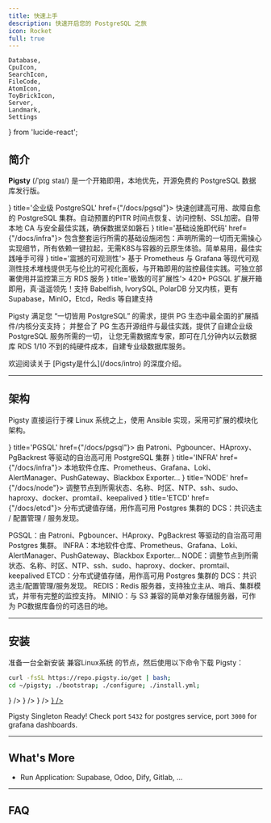 ```yaml
---
title: 快速上手
description: 快速开启您的 PostgreSQL 之旅
icon: Rocket
full: true
---
```


    Database,
    CpuIcon,
    SearchIcon,
    FileCode,
    AtomIcon,
    ToyBrickIcon,
    Server,
    Landmark,
    Settings
} from 'lucide-react';

## 简介

**Pigsty** <span className="text-fd-muted-foreground text-sm">(/ˈpɪɡ staɪ/)</span> 是一个开箱即用，本地优先，开源免费的 <span className="text-blue-500 font-bold">PostgreSQL 数据库发行版</span>。

<Cards>
    <Card icon={<Database className="text-blue-300" />} title='企业级 PostgreSQL' href={"/docs/pgsql"}>
        快速创建高可用、故障自愈的 PostgreSQL 集群。自动预置的PITR 时间点恢复、访问控制、SSL加密。自带本地 CA 与安全最佳实践，确保数据坚如磐石
    </Card>
    <Card icon={<AtomIcon className="text-green-600" />} title='基础设施即代码' href={"/docs/infra"}>
        包含整套运行所需的基础设施闭包：声明所需的一切而无需操心实现细节，所有依赖一键拉起，无需K8S与容器的云原生体验。简单易用，最佳实践唾手可得
    </Card>
    <Card icon={<SearchIcon className={"text-orange-400"} />} title='震撼的可观测性'>
        基于 Prometheus 与 Grafana 等现代可观测性技术堆栈提供无与伦比的可视化面板，与开箱即用的监控最佳实践。可独立部署使用并监控第三方 RDS 服务
    </Card>
    <Card icon={<ToyBrickIcon className={"text-red-500"} />} title='极致的可扩展性'>
        <span className={"text-red-800 font-bold"}>420+</span> PGSQL 扩展开箱即用，真·遥遥领先！支持 Babelfish, IvorySQL, PolarDB 分叉内核，更有 Supabase，MinIO，Etcd，Redis 等自建支持
    </Card>
</Cards>

Pigsty 满足您 “一切皆用 PostgreSQL” 的需求，提供 PG 生态中最全面的扩展插件/内核分支支持；
并整合了 PG 生态开源组件与最佳实践，提供了自建企业级 PostgreSQL 服务所需的一切，
让您无需数据库专家，即可在几分钟内以云数据库 RDS 1/10 不到的纯硬件成本，自建专业级数据库服务。


<Callout title="想要了解更多？">
    欢迎阅读关于 [Pigsty是什么](/docs/intro) 的深度介绍。
</Callout>

--------

## 架构

Pigsty 直接运行于裸 Linux 系统之上，使用 Ansible 实现，采用可扩展的模块化架构。

<Cards>
    <Card icon={<Database className="text-sky-700" />} title='PGSQL' href={"/docs/pgsql"}>
        由 Patroni、Pgbouncer、HAproxy、PgBackrest 等驱动的自治高可用 PostgreSQL 集群
    </Card>
    <Card icon={<Landmark className="text-orange-400" />} title='INFRA' href={"/docs/infra"}>
        本地软件仓库、Prometheus、Grafana、Loki、AlertManager、PushGateway、Blackbox Exporter…
    </Card>
    <Card icon={<Server className={"text-green-500"} />} title='NODE' href={"/docs/node"}>
        调整节点到所需状态、名称、时区、NTP、ssh、sudo、haproxy、docker、promtail、keepalived
    </Card>
    <Card icon={<Settings className={"text-blue-400"} />} title='ETCD' href={"/docs/etcd"}>
        分布式键值存储，用作高可用 Postgres 集群的 DCS：共识选主 / 配置管理 / 服务发现。
    </Card>
</Cards>

PGSQL：由 Patroni、Pgbouncer、HAproxy、PgBackrest 等驱动的自治高可用 Postgres 集群。
INFRA：本地软件仓库、Prometheus、Grafana、Loki、AlertManager、PushGateway、Blackbox Exporter…
NODE：调整节点到所需状态、名称、时区、NTP、ssh、sudo、haproxy、docker、promtail、keepalived
ETCD：分布式键值存储，用作高可用 Postgres 集群的 DCS：共识选主/配置管理/服务发现。
REDIS：Redis 服务器，支持独立主从、哨兵、集群模式，并带有完整的监控支持。
MINIO：与 S3 兼容的简单对象存储服务器，可作为 PG数据库备份的可选目的地。


--------

## 安装


准备一台全新安装 <DynamicLink href="/cn/docs/prepare/linux">兼容Linux系统</DynamicLink> 的节点，然后使用以下命令下载 Pigsty：

```bash title="install"
curl -fsSL https://repo.pigsty.io/get | bash;
cd ~/pigsty; ./bootstrap; ./configure; ./install.yml;
```


<Files>
    <Folder name="pigsty" defaultOpen>
        <File name="bootstrap" icon={<CpuIcon className="text-orange-400" />} />
        <File name="configure"  icon={<CpuIcon className="text-orange-400" />} />
        <File name="install.yml"  icon={<CpuIcon className="text-orange-400" />} />
        <a href={"https://www.baidu.com"}><File name="pigsty.yml" icon={<FileCode className="text-blue-500" />} /></a>
    </Folder>
</Files>

Pigsty Singleton Ready! Check port `5432` for postgres service, port `3000` for grafana dashboards.



--------

## What's More

- Run Application: Supabase, Odoo, Dify, Gitlab, ...



--------

## FAQ

